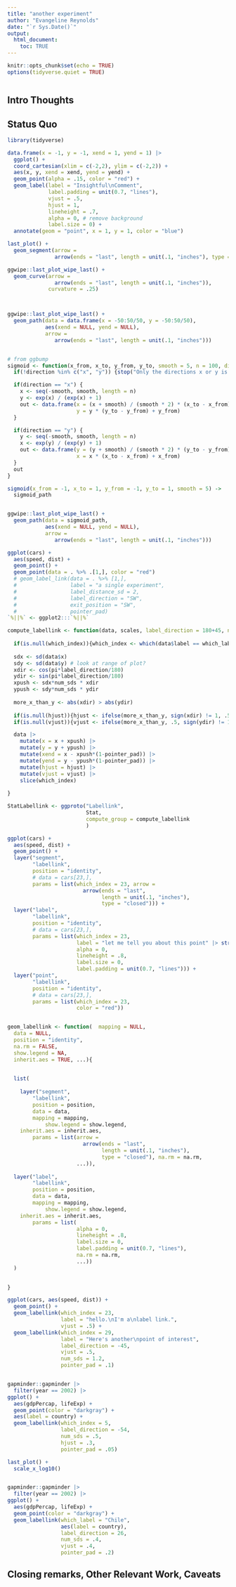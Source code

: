 ```yaml
---
title: "another experiment"
author: "Evangeline Reynolds"
date: "`r Sys.Date()`"
output: 
  html_document:
    toc: TRUE
---
```


```r
knitr::opts_chunk$set(echo = TRUE)
options(tidyverse.quiet = TRUE)
```

```r



```


## Intro Thoughts


## Status Quo

```r
library(tidyverse)

data.frame(x = -1, y = -1, xend = 1, yend = 1) |>
  ggplot() + 
  coord_cartesian(xlim = c(-2,2), ylim = c(-2,2)) +
  aes(x, y, xend = xend, yend = yend) + 
  geom_point(alpha = .15, color = "red") +
  geom_label(label = "Insightful\nComment", 
             label.padding = unit(0.7, "lines"),
             vjust = .5, 
             hjust = 1,
             lineheight = .7,
             alpha = 0, # remove background
             label.size = 0) +
  annotate(geom = "point", x = 1, y = 1, color = "blue")

last_plot() +
  geom_segment(arrow = 
               arrow(ends = "last", length = unit(.1, "inches"), type = "closed"))

ggwipe::last_plot_wipe_last() +
  geom_curve(arrow = 
               arrow(ends = "last", length = unit(.1, "inches")),
             curvature = .25)



ggwipe::last_plot_wipe_last() +
  geom_path(data = data.frame(x = -50:50/50, y = -50:50/50),
            aes(xend = NULL, yend = NULL),
            arrow = 
               arrow(ends = "last", length = unit(.1, "inches")))


# from ggbump
sigmoid <- function(x_from, x_to, y_from, y_to, smooth = 5, n = 100, direction = "x") {
  if(!direction %in% c("x", "y")) {stop("Only the directions x or y is allowed.")}

  if(direction == "x") {
    x <- seq(-smooth, smooth, length = n)
    y <- exp(x) / (exp(x) + 1)
    out <- data.frame(x = (x + smooth) / (smooth * 2) * (x_to - x_from) + x_from,
                      y = y * (y_to - y_from) + y_from)
  }

  if(direction == "y") {
    y <- seq(-smooth, smooth, length = n)
    x <- exp(y) / (exp(y) + 1)
    out <- data.frame(y = (y + smooth) / (smooth * 2) * (y_to - y_from) + y_from,
                      x = x * (x_to - x_from) + x_from)
  }
  out
}

sigmoid(x_from = -1, x_to = 1, y_from = -1, y_to = 1, smooth = 5) ->
  sigmoid_path


ggwipe::last_plot_wipe_last() +
  geom_path(data = sigmoid_path,
            aes(xend = NULL, yend = NULL),
            arrow = 
               arrow(ends = "last", length = unit(.1, "inches")))

```

```r
ggplot(cars) + 
  aes(speed, dist) + 
  geom_point() + 
  geom_point(data = . %>% .[1,], color = "red")
  # geom_label_link(data = . %>% [1,],
  #                 label = "a single experiment",
  #                 label_distance_sd = 2, 
  #                 label_direction = "SW",
  #                 exit_position = "SW",
  #                 pointer_pad)
`%||%` <- ggplot2:::`%||%`

compute_labellink <- function(data, scales, label_direction = 180+45, num_sds = .5, pointer_pad = .25, hjust = NULL, vjust = NULL, which_index = NULL, which_label = NULL){
  
  if(is.null(which_index)){which_index <- which(data$label == which_label)}
  
  sdx <- sd(data$x)
  sdy <- sd(data$y) # look at range of plot?
  xdir <- cos(pi*label_direction/180)
  ydir <- sin(pi*label_direction/180)
  xpush <- sdx*num_sds * xdir
  ypush <- sdy*num_sds * ydir
  
  more_x_than_y <- abs(xdir) > abs(ydir)
  
  if(is.null(hjust)){hjust <- ifelse(more_x_than_y, sign(xdir) != 1, .5)}
  if(is.null(vjust)){vjust <- ifelse(more_x_than_y, .5, sign(ydir) != 1)}

  data |> 
    mutate(x = x + xpush) |>
    mutate(y = y + ypush) |>
    mutate(xend = x - xpush*(1-pointer_pad)) |>
    mutate(yend = y - ypush*(1-pointer_pad)) |>
    mutate(hjust = hjust) |>
    mutate(vjust = vjust) |> 
    slice(which_index)
  
}

StatLabellink <- ggproto("Labellink",
                         Stat,
                         compute_group = compute_labellink
                         )

ggplot(cars) + 
  aes(speed, dist) + 
  geom_point() + 
  layer("segment", 
        "labellink", 
        position = "identity", 
        # data = cars[23,], 
        params = list(which_index = 23, arrow = 
                        arrow(ends = "last", 
                              length = unit(.1, "inches"), 
                              type = "closed"))) +
  layer("label", 
        "labellink", 
        position = "identity",  
        # data = cars[23,],
        params = list(which_index = 23, 
                      label = "let me tell you about this point" |> str_wrap(15),
                      alpha = 0,
                      lineheight = .8,
                      label.size = 0,
                      label.padding = unit(0.7, "lines"))) + 
  layer("point",
        "labellink",
        position = "identity",
        # data = cars[23,],
        params = list(which_index = 23, 
                      color = "red"))



```


```r
geom_labellink <- function(  mapping = NULL,
  data = NULL,
  position = "identity",
  na.rm = FALSE,
  show.legend = NA,
  inherit.aes = TRUE, ...){

  
  list( 
    
    layer("segment", 
        "labellink", 
        position = position, 
        data = data, 
        mapping = mapping,
            show.legend = show.legend,
    inherit.aes = inherit.aes,
        params = list(arrow = 
                        arrow(ends = "last", 
                              length = unit(.1, "inches"), 
                              type = "closed"), na.rm = na.rm,
                      ...)),
    
  layer("label", 
        "labellink", 
        position = position, 
        data = data, 
        mapping = mapping, 
            show.legend = show.legend,
    inherit.aes = inherit.aes,
        params = list(
                      alpha = 0,
                      lineheight = .8,
                      label.size = 0,
                      label.padding = unit(0.7, "lines"), 
                      na.rm = na.rm,
                      ...)) 
  )

  
}
```


```r
ggplot(cars, aes(speed, dist)) +
  geom_point() + 
  geom_labellink(which_index = 23,
                 label = "hello.\nI'm a\nlabel link.",
                 vjust = .5) + 
  geom_labellink(which_index = 29,
                 label = "Here's another\npoint of interest",
                 label_direction = -45,
                 vjust = .5,
                 num_sds = 1.2,
                 pointer_pad = .1)


gapminder::gapminder |>
  filter(year == 2002) |>
ggplot() + 
  aes(gdpPercap, lifeExp) +
  geom_point(color = "darkgray") + 
  aes(label = country) + 
  geom_labellink(which_index = 5,
                 label_direction = -54,
                 num_sds = .5, 
                 hjust = .3,
                 pointer_pad = .05)

last_plot() + 
  scale_x_log10()


gapminder::gapminder |>
  filter(year == 2002) |>
ggplot() + 
  aes(gdpPercap, lifeExp) +
  geom_point(color = "darkgray") + 
  geom_labellink(which_label = "Chile",
                 aes(label = country),
                 label_direction = 26,
                 num_sds = .4, 
                 vjust = .4,
                 pointer_pad = .2)

```


## Closing remarks, Other Relevant Work, Caveats




